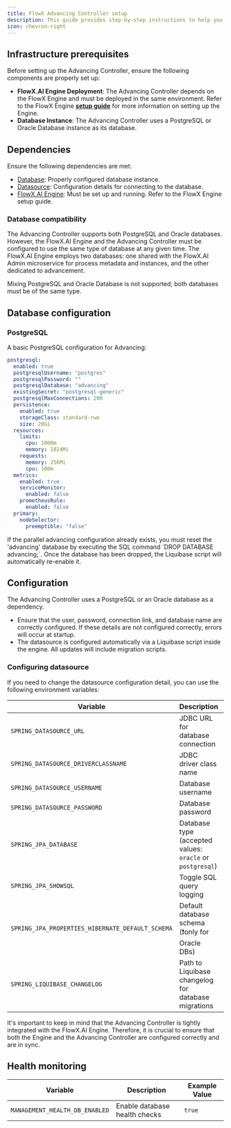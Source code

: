 ```yaml
---
title: FlowX Advancing Controller setup
description: This guide provides step-by-step instructions to help you configure and deploy the Advancing Controller effectively.
icon: chevron-right
---
```


## Infrastructure prerequisites

Before setting up the Advancing Controller, ensure the following components are properly set up:

* **FlowX.AI Engine Deployment**: The Advancing Controller depends on the FlowX Engine and must be deployed in the same environment. Refer to the FlowX Engine [**setup guide**](./flowx-engine-setup-guide/engine-setup) for more information on setting up the Engine.
* **Database Instance**: The Advancing Controller uses a PostgreSQL or Oracle Database instance as its database.

## Dependencies

Ensure the following dependencies are met:

* [Database](#database-configuration): Properly configured database instance.
* [Datasource](#configuring-datasource): Configuration details for connecting to the database.
* [FlowX.AI Engine](./flowx-engine-setup-guide/engine-setup): Must be set up and running. Refer to the FlowX Engine setup guide.


### Database compatibility

The Advancing Controller supports both PostgreSQL and Oracle databases. However, the FlowX.AI Engine and the Advancing Controller must be configured to use the same type of database at any given time. The FlowX.AI Engine employs two databases: one shared with the FlowX.AI Admin microservice for process metadata and instances, and the other dedicated to advancement. 

<Warning>
Mixing PostgreSQL and Oracle Database is not supported; both databases must be of the same type.
</Warning>

## Database configuration

### PostgreSQL

A basic PostgreSQL configuration for Advancing:

```yaml
postgresql:
  enabled: true
  postgresqlUsername: "postgres"
  postgresqlPassword: ""
  postgresqlDatabase: "advancing"
  existingSecret: "postgresql-generic"
  postgresqlMaxConnections: 200
  persistence:
    enabled: true
    storageClass: standard-rwo
    size: 20Gi
  resources:
    limits:
      cpu: 1000m
      memory: 1024Mi
    requests:
      memory: 256Mi
      cpu: 100m
  metrics:
    enabled: true
    serviceMonitor:
      enabled: false
    prometheusRule:
      enabled: false
  primary:
    nodeSelector:
      preemptible: "false"

```

<Warning>
If the parallel advancing configuration already exists, you must reset the 'advancing' database by executing the SQL command `DROP DATABASE advancing;`. Once the database has been dropped, the Liquibase script will automatically re-enable it.
</Warning>

## Configuration

The Advancing Controller uses a PostgreSQL or an Oracle database as a dependency.

* Ensure that the user, password, connection link, and database name are correctly configured. If these details are not configured correctly, errors will occur at startup.
* The datasource is configured automatically via a Liquibase script inside the engine. All updates will include migration scripts.

### Configuring datasource

If you need to change the datasource configuration detail, you can use the following environment variables:

| Variable                                         | Description                                               | Example Value                                       |
| ------------------------------------------------ | --------------------------------------------------------- | --------------------------------------------------- |
| `SPRING_DATASOURCE_URL`                          | JDBC URL for database connection                          | `jdbc:postgresql://jx-onboardingdb:5432/onboarding` |
| `SPRING_DATASOURCE_DRIVERCLASSNAME`              | JDBC driver class name                                    | `org.postgresql.Driver`                             |
| `SPRING_DATASOURCE_USERNAME`                     | Database username                                         | `postgres`                                          |
| `SPRING_DATASOURCE_PASSWORD`                     | Database password                                         | `[your-secure-password]`                            |
| `SPRING_JPA_DATABASE`                            | Database type (accepted values: `oracle` or `postgresql`) | `postgresql`                                        |
| `SPRING_JPA_SHOWSQL`                             | Toggle SQL query logging                                  | `false`                                             |
| `SPRING_JPA_PROPERTIES_HIBERNATE_DEFAULT_SCHEMA` | Default database schema (❗️only for Oracle DBs)           | `public`                                            |
| `SPRING_LIQUIBASE_CHANGELOG`                     | Path to Liquibase changelog for database migrations       | `classpath:config/liquibase/master.xml`             |

<Info>
It's important to keep in mind that the Advancing Controller is tightly integrated with the FlowX.AI Engine. Therefore, it is crucial to ensure that both the Engine and the Advancing Controller are configured correctly and are in sync.
</Info>



## Health monitoring

| Variable                       | Description                   | Example Value |
| ------------------------------ | ----------------------------- | ------------- |
| `MANAGEMENT_HEALTH_DB_ENABLED` | Enable database health checks | `true`        |